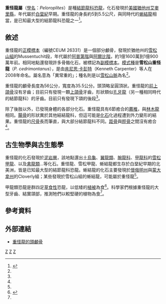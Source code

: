 {{Automatic Taxobox
| taxon = Peloroplites
| fossil_range = {{Fossil range|104.46|98.37}} 
| image = 
| image_caption = 
| authority = [[肯尼思·卡彭特|Carpenter]] ''et al.'', 2008
| type_species = '''雪松山重怪龍<br>''Peloroplites cedrimontanus'''''
| type_species_authority = Carpenter ''et al.'', 2008 
}}

'''重怪龍屬'''（[[學名|學名]]：''Peloroplites''）是種[[結節龍科|結節龍科]][[恐龍|恐龍]]，化石發現於[[美國|美國]][[猶他州|猶他州]][[艾麥里縣|艾麥里縣]]，年代屬於[[白堊紀|白堊紀]]早期。重怪龍的身長約5到5.5公尺，與同時代的[[蜥結龍|蜥結龍]]相當，是已知最大型的結節龍科恐龍之一<ref name=KCetal08>{{cite journal|last=Carpenter|first=Kenneth |coauthors=Bartlett, Jeff; Bird, John; and Barrick, Reese |date=2008|title=Ankylosaurs from the Price River Quarries, Cedar Mountain Formation (Lower Cretaceous), east-central Utah |journal=Journal of Vertebrate Paleontology |volume=28 |issue=4 |pages=1089-1101|doi=10.1671/0272-4634-28.4.1089}}</ref>。

==敘述==
重怪龍的[[正模標本|正模標本]]（編號CEUM 26331）是一個部分顱骨，發現於猶他州的[[雪松山組|雪松山組]]的Mussentuchit段，年代屬於[[阿普第階|阿普第階]]與[[阿爾比階|阿爾比階]]，約1億1600萬到1億900萬年前。相同地點還發現許多骨骼化石，被標記為[[副模標本|副模標本]]。[[模式種|模式種]]是'''雪松山重怪龍'''（''P. cedrimontanus''），是由[[肯尼思·卡彭特|肯尼思·卡彭特]]（Kenneth Carpenter）等人在2008年命名。屬名意為「異常重的」；種名則是以[[雪松山脈|雪松山脈]]為名<ref name=KCetal08/>。

重怪龍的顱骨長度為56公分，寬度為35.5公分。頭頂略呈圓頂狀。重怪龍的[[前上頜骨|前上頜骨]]沒有牙齒；目前只有發現一顆[[上頜骨|上頜骨]]牙齒，形狀類似[[孔牙龍|孔牙龍]]（另一種相同時代的結節龍科）的牙齒。目前只有發現下頜的後段<ref name=KCetal08/>。

除了後肢以外，已發現身體的各部分化石。重怪龍具有6節癒合的[[薦椎|薦椎]]，與[[林木龍|林木龍]]相同。[[腸骨|腸骨]]的形狀異於其他結結龍科，但這可能是[[化石|化石]]化過程遭到外力變形的結果。重怪龍的[[尺骨|尺骨]]長而筆直，與大部分結節龍科不同。[[距骨|距骨]]與[[脛骨|脛骨]]之間沒有癒合<ref name=KCetal08/>。

==古生物學與古生態學==
重怪龍的化石發現於[[泥岩|泥岩層]]，該地點還出土[[烏龜|烏龜]]、[[翼龍類|翼龍類]]、[[腕龍科|腕龍科]]、[[甲龍科|甲龍科]]的[[雪松甲龍|雪松甲龍]]、以及[[禽龍類|禽龍類]]…等化石。重怪龍、雪松甲龍、蜥結龍都生存於白堊紀早期的北美洲，皆是已知最大型的結節龍科恐龍。蜥結龍的化石主要發現於[[懷俄明州|懷俄明州]]與[[蒙大拿州|蒙大拿州]]的Cloverly組；某些發現於雪松山組的蜥結龍，可能屬於重怪龍<ref name=KCetal08/>。

甲龍類恐龍是群四足[[草食性|草食性]]恐龍，以低矮的[[植被|植被]]為食<ref name=vickaryousetal2004>{{cite book |last=Vickaryous |first=Matthew K. |coauthors=Maryańska, Teresa; and Weishampel, David B. |year=2004 |chapter=Ankylosauria |editor=Weishampel, David B.; Dodson, Peter; and Osmólska, Halszka (eds.) |title=The Dinosauria |edition=Second Edition |location = Berkeley |publisher = University of California Press |pages=363–392}}</ref>。科學家們根據重怪龍的大型牙齒、結實頜部，推測牠們以較堅硬的植物為食<ref name=KCetal08/>。

==參考資料==
{{reflist}}

==外部連結==
*[http://4.bp.blogspot.com/_E4TgELcJEuU/SVpDHcO6qwI/AAAAAAAAAa8/u8CpVbsXCaA/s1600-h/Bez+n%C3%A1zvu.jpg 重怪龍的頭顱骨] {{Wayback|url=http://4.bp.blogspot.com/_E4TgELcJEuU/SVpDHcO6qwI/AAAAAAAAAa8/u8CpVbsXCaA/s1600-h/Bez+n%C3%A1zvu.jpg |date=20160304022537 }}
{{裝甲類|A.}}
{{Taxonbar|from=Q1256132}}

[[Category:結節龍科|Z]]
[[Category:下白堊紀恐龍|Z]]
[[Category:北美洲恐龍|Z]]